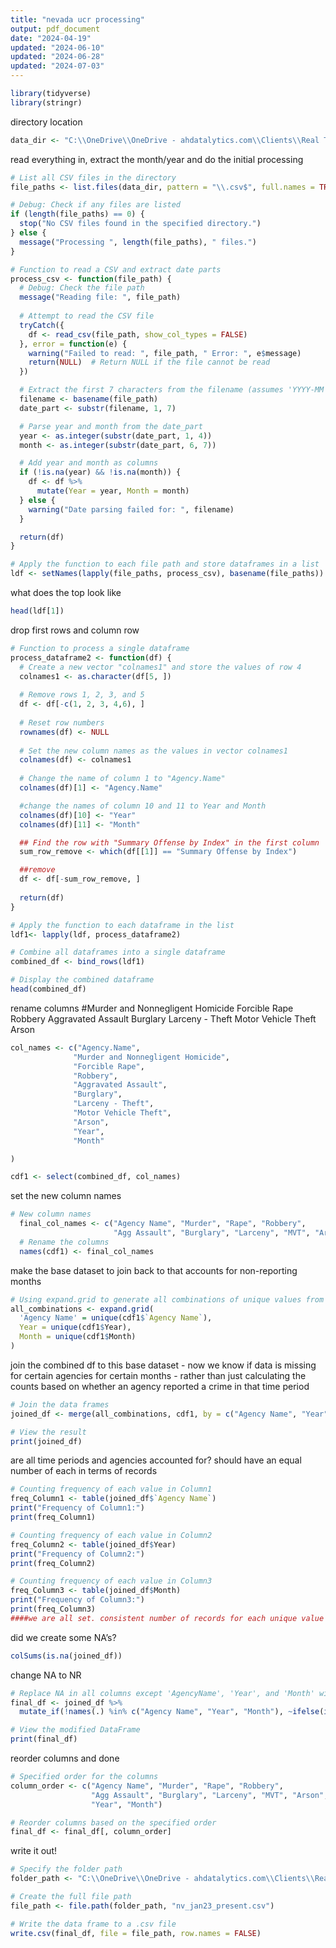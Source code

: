 ---
title: "nevada ucr processing"
output: pdf_document
date: "2024-04-19"
updated: "2024-06-10"
updated: "2024-06-28"
updated: "2024-07-03"
---
```{r}
library(tidyverse)
library(stringr)
```
directory location
```{r}
data_dir <- "C:\\OneDrive\\OneDrive - ahdatalytics.com\\Clients\\Real Time Crime Index\\Open Source Data\\Nevada\\State UCR"
```
read everything in, extract the month/year and do the initial processing
```{r}
# List all CSV files in the directory
file_paths <- list.files(data_dir, pattern = "\\.csv$", full.names = TRUE)

# Debug: Check if any files are listed
if (length(file_paths) == 0) {
  stop("No CSV files found in the specified directory.")
} else {
  message("Processing ", length(file_paths), " files.")
}

# Function to read a CSV and extract date parts
process_csv <- function(file_path) {
  # Debug: Check the file path
  message("Reading file: ", file_path)
  
  # Attempt to read the CSV file
  tryCatch({
    df <- read_csv(file_path, show_col_types = FALSE)
  }, error = function(e) {
    warning("Failed to read: ", file_path, " Error: ", e$message)
    return(NULL)  # Return NULL if the file cannot be read
  })

  # Extract the first 7 characters from the filename (assumes 'YYYY-MM' format)
  filename <- basename(file_path)
  date_part <- substr(filename, 1, 7)

  # Parse year and month from the date_part
  year <- as.integer(substr(date_part, 1, 4))
  month <- as.integer(substr(date_part, 6, 7))

  # Add year and month as columns
  if (!is.na(year) && !is.na(month)) {
    df <- df %>%
      mutate(Year = year, Month = month)
  } else {
    warning("Date parsing failed for: ", filename)
  }

  return(df)
}

# Apply the function to each file path and store dataframes in a list
ldf <- setNames(lapply(file_paths, process_csv), basename(file_paths))
```
what does the top look like
```{r}
head(ldf[1])
```
drop first rows and column row
```{r}
# Function to process a single dataframe
process_dataframe2 <- function(df) {
  # Create a new vector "colnames1" and store the values of row 4
  colnames1 <- as.character(df[5, ])
  
  # Remove rows 1, 2, 3, and 5
  df <- df[-c(1, 2, 3, 4,6), ]
  
  # Reset row numbers
  rownames(df) <- NULL
  
  # Set the new column names as the values in vector colnames1
  colnames(df) <- colnames1
  
  # Change the name of column 1 to "Agency.Name"
  colnames(df)[1] <- "Agency.Name"

  #change the names of column 10 and 11 to Year and Month
  colnames(df)[10] <- "Year"
  colnames(df)[11] <- "Month"

  ## Find the row with "Summary Offense by Index" in the first column
  sum_row_remove <- which(df[[1]] == "Summary Offense by Index")

  ##remove 
  df <- df[-sum_row_remove, ]
  
  return(df)
}

# Apply the function to each dataframe in the list
ldf1<- lapply(ldf, process_dataframe2)

# Combine all dataframes into a single dataframe
combined_df <- bind_rows(ldf1)

# Display the combined dataframe
head(combined_df)
```
rename columns
#Murder and Nonnegligent Homicide	Forcible Rape	Robbery	Aggravated Assault	Burglary	Larceny - Theft	Motor Vehicle Theft	Arson
```{r}
col_names <- c("Agency.Name", 
              "Murder and Nonnegligent Homicide",	
              "Forcible Rape",	
              "Robbery",	
              "Aggravated Assault",	
              "Burglary",	
              "Larceny - Theft",	
              "Motor Vehicle Theft",	
              "Arson",
              "Year",
              "Month"

)

cdf1 <- select(combined_df, col_names)
```
set the new column names
```{r}
# New column names
  final_col_names <- c("Agency Name", "Murder", "Rape", "Robbery",
                       "Agg Assault", "Burglary", "Larceny", "MVT", "Arson", "Month", "Year")
  # Rename the columns
  names(cdf1) <- final_col_names
```
make the base dataset to join back to that accounts for non-reporting months
```{r}
# Using expand.grid to generate all combinations of unique values from three columns
all_combinations <- expand.grid(
  'Agency Name' = unique(cdf1$`Agency Name`),
  Year = unique(cdf1$Year),
  Month = unique(cdf1$Month)
)
```
join the combined df to this base dataset - now we know if data is missing for certain agencies for certain months - rather than just calculating the counts based on whether an agency reported a crime in that time period
```{r}
# Join the data frames
joined_df <- merge(all_combinations, cdf1, by = c("Agency Name", "Year", "Month"), all.x = TRUE)

# View the result
print(joined_df)
```
are all time periods and agencies accounted for? should have an equal number of each in terms of records
```{r}
# Counting frequency of each value in Column1
freq_Column1 <- table(joined_df$`Agency Name`)
print("Frequency of Column1:")
print(freq_Column1)

# Counting frequency of each value in Column2
freq_Column2 <- table(joined_df$Year)
print("Frequency of Column2:")
print(freq_Column2)

# Counting frequency of each value in Column3
freq_Column3 <- table(joined_df$Month)
print("Frequency of Column3:")
print(freq_Column3)
####we are all set. consistent number of records for each unique value in column now.
```
did we create some NA's?
```{r}
colSums(is.na(joined_df))
```
change NA to NR
```{r}
# Replace NA in all columns except 'AgencyName', 'Year', and 'Month' with "NR"
final_df <- joined_df %>%
  mutate_if(!names(.) %in% c("Agency Name", "Year", "Month"), ~ifelse(is.na(.), "NR", .))

# View the modified DataFrame
print(final_df)
```
reorder columns and done
```{r}
# Specified order for the columns
column_order <- c("Agency Name", "Murder", "Rape", "Robbery", 
                  "Agg Assault", "Burglary", "Larceny", "MVT", "Arson",
                  "Year", "Month")

# Reorder columns based on the specified order
final_df <- final_df[, column_order]
```
write it out!
```{r}
# Specify the folder path
folder_path <- "C:\\OneDrive\\OneDrive - ahdatalytics.com\\Clients\\Real Time Crime Index\\Open Source Data\\Nevada\\Formatted Data"

# Create the full file path
file_path <- file.path(folder_path, "nv_jan23_present.csv")

# Write the data frame to a .csv file
write.csv(final_df, file = file_path, row.names = FALSE)
```
